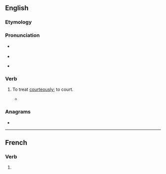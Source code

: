 ==English==

===Etymology===
{{prefix|ac|gloss1=to|court|gloss2=woo|lang=en}}

===Pronunciation===
* {{a|RP}} {{IPA|/əˈkɔːt/|lang=en}}
* {{rhymes|ɔː(ɹ)t|lang=en}}

* {{audio|en-us-accourt.ogg|Audio (US)|lang=en}}

===Verb===
{{en-verb}}

# {{lb|en|obsolete}} To treat [[courteously]]; to court.
#* {{quote-book|title=[[w:The Faerie Queene|The Faerie Queene]]|page=71|author=[[w:Edmund Spenser|Edmund Spenser]]|passage=Whilest she her selfe thus busily did frame Seemely to entertaine her new-come guest, Newes hereof to her other sisters came, Who all this while were at their wanton rest, '''Accourting''' each her frend with lavish fest|year=''a'' 1596}}

===Anagrams===
* {{l|en|crocuta}}

----

==French==

===Verb===
{{fr-verb-form}}

# {{inflection of|accourir||3|s|pres|indc|lang=fr}}